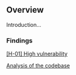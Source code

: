 
## Overview

Introduction...

### Findings

[[H-01] High vulnerability](/portfolio/audit/mock-audit/h-01)

[Analysis of the codebase](/portfolio/audit/mock-audit/analysis)

